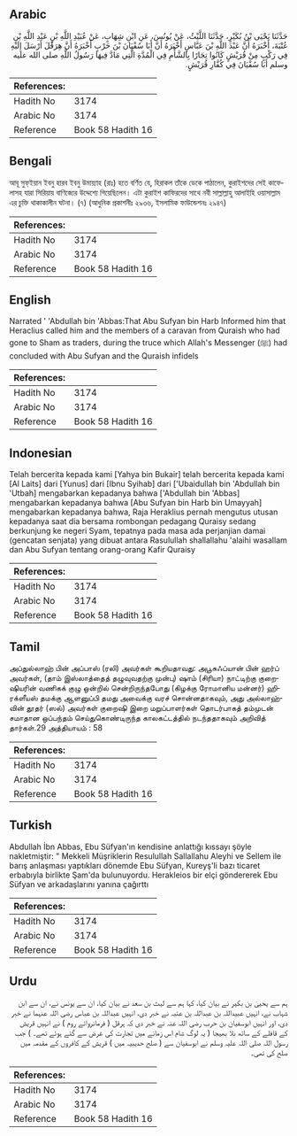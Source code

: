 ## Arabic


<div dir="rtl" lang="ar" style={{fontSize:'larger',backgroundColor:'#f8f9fa',padding:20}}>
حَدَّثَنَا يَحْيَى بْنُ بُكَيْرٍ، حَدَّثَنَا اللَّيْثُ، عَنْ يُونُسَ، عَنِ ابْنِ شِهَابٍ، عَنْ عُبَيْدِ اللَّهِ بْنِ عَبْدِ اللَّهِ بْنِ عُتْبَةَ، أَخْبَرَهُ أَنَّ عَبْدَ اللَّهِ بْنَ عَبَّاسٍ أَخْبَرَهُ أَنَّ أَبَا سُفْيَانَ بْنَ حَرْبٍ أَخْبَرَهُ أَنَّ هِرَقْلَ أَرْسَلَ إِلَيْهِ فِي رَكْبٍ مِنْ قُرَيْشٍ كَانُوا تِجَارًا بِالشَّأْمِ فِي الْمُدَّةِ الَّتِي مَادَّ فِيهَا رَسُولُ اللَّهِ صلى الله عليه وسلم أَبَا سُفْيَانَ فِي كُفَّارِ قُرَيْشٍ‏.‏
</div>
<div style={{backgroundColor:'#f8f9fa',padding:20, marginBottom: 10}}><table> <thead> <tr> <th>References:</th> <th></th> </tr> </thead> <tbody><tr><td>Hadith No</td><td>3174</td></tr><tr><td>Arabic No</td><td>3174</td></tr><tr><td>Reference</td><td>Book 58 Hadith 16</td></tr></tbody></table></div>

## Bengali


<div dir="ltr" lang="bn" style={{fontSize:'larger',backgroundColor:'#f8f9fa',padding:20}}>
আবূ সুফ্ইয়ান ইবনু হারব ইবনু উমায়্যাহ (রাঃ) হতে বর্ণিত যে, হিরাকল তাঁকে ডেকে পাঠালেন, কুরাইশদের সেই কাফেলাসহ যারা সিরিয়ায় বাণিজ্যের উদ্দেশ্যে গিয়েছিলেন। এটা কুরাইশ কাফিরদের সাথে নবী সাল্লাল্লাহু আলাইহি ওয়াসাল্লাম এর চুক্তি থাকাকালীন ঘটনা। (৭) (আধুনিক প্রকাশনীঃ ২৯৩৬, ইসলামিক ফাউন্ডেশনঃ ২৯৪৭)
</div>
<div style={{backgroundColor:'#f8f9fa',padding:20, marginBottom: 10}}><table> <thead> <tr> <th>References:</th> <th></th> </tr> </thead> <tbody><tr><td>Hadith No</td><td>3174</td></tr><tr><td>Arabic No</td><td>3174</td></tr><tr><td>Reference</td><td>Book 58 Hadith 16</td></tr></tbody></table></div>

## English


<div dir="ltr" lang="en" style={{fontSize:'larger',backgroundColor:'#f8f9fa',padding:20}}>
Narrated ' 'Abdullah bin 'Abbas:That Abu Sufyan bin Harb Informed him that Heraclius called him and the members of a caravan from Quraish who had gone to Sham as traders, during the truce which Allah's Messenger (ﷺ) had concluded with Abu Sufyan and the Quraish infidels
</div>
<div style={{backgroundColor:'#f8f9fa',padding:20, marginBottom: 10}}><table> <thead> <tr> <th>References:</th> <th></th> </tr> </thead> <tbody><tr><td>Hadith No</td><td>3174</td></tr><tr><td>Arabic No</td><td>3174</td></tr><tr><td>Reference</td><td>Book 58 Hadith 16</td></tr></tbody></table></div>

## Indonesian


<div dir="ltr" lang="id" style={{fontSize:'larger',backgroundColor:'#f8f9fa',padding:20}}>
Telah bercerita kepada kami [Yahya bin Bukair] telah bercerita kepada kami [Al Laits] dari [Yunus] dari [Ibnu Syihab] dari ['Ubaidullah bin 'Abdullah bin 'Utbah] mengabarkan kepadanya bahwa ['Abdullah bin 'Abbas] mengabarkan kepadanya bahwa [Abu Sufyan bin Harb bin Umayyah] mengabarkan kepadanya bahwa, Raja Heraklius pernah mengutus utusan kepadanya saat dia bersama rombongan pedagang Quraisy sedang berkunjung ke negeri Syam, tepatnya pada masa ada perjanjian damai (gencatan senjata) yang dibuat antara Rasulullah shallallahu 'alaihi wasallam dan Abu Sufyan tentang orang-orang Kafir Quraisy
</div>
<div style={{backgroundColor:'#f8f9fa',padding:20, marginBottom: 10}}><table> <thead> <tr> <th>References:</th> <th></th> </tr> </thead> <tbody><tr><td>Hadith No</td><td>3174</td></tr><tr><td>Arabic No</td><td>3174</td></tr><tr><td>Reference</td><td>Book 58 Hadith 16</td></tr></tbody></table></div>

## Tamil


<div dir="ltr" lang="ta" style={{fontSize:'larger',backgroundColor:'#f8f9fa',padding:20}}>
அப்துல்லாஹ் பின் அப்பாஸ் (ரலி) அவர்கள் கூறியதாவது: அபூசுஃப்யான் பின் ஹர்ப் அவர்கள், (தாம் இஸ்லாத்தைத் தழுவுவதற்கு முன்பு) ஷாம் (சிரியா) நாட்டிற்கு குறைஷியரின் வணிகக் குழு ஒன்றில் சென்றிருந்தபோது (கிழக்கு ரோமானிய மன்னர்) ஹிரக்ளீயஸ் தமக்கு ஆளனுப்பி தமது அவைக்கு வரச் சொன்னதாகவும், அது அல்லாஹ்வின் தூதர் (ஸல்) அவர்கள் குறைஷி இறை மறுப்பாளர்கள் தொடர்பாகத் தம்முடன் சமாதான ஒப்பந்தம் செய்துகொண்டிருந்த காலகட்டத்தில் நடந்ததாகவும் அறிவித் தார்கள்.29 அத்தியாயம் : 58
</div>
<div style={{backgroundColor:'#f8f9fa',padding:20, marginBottom: 10}}><table> <thead> <tr> <th>References:</th> <th></th> </tr> </thead> <tbody><tr><td>Hadith No</td><td>3174</td></tr><tr><td>Arabic No</td><td>3174</td></tr><tr><td>Reference</td><td>Book 58 Hadith 16</td></tr></tbody></table></div>

## Turkish


<div dir="ltr" lang="tr" style={{fontSize:'larger',backgroundColor:'#f8f9fa',padding:20}}>
Abdullah İbn Abbas, Ebu Süfyan'ın kendisine anlattığı kıssayı şöyle nakletmiştir: " Mekkeli Müşriklerin Resulullah Sallallahu Aleyhi ve Sellem ile barış anlaşması yaptıkları dönemde Ebu Süfyan, Kureyş'li bazı ticaret erbabıyla birlikte Şam'da bulunuyordu. Herakleios bir elçi göndererek Ebu Süfyan ve arkadaşlarını yanına çağırttı
</div>
<div style={{backgroundColor:'#f8f9fa',padding:20, marginBottom: 10}}><table> <thead> <tr> <th>References:</th> <th></th> </tr> </thead> <tbody><tr><td>Hadith No</td><td>3174</td></tr><tr><td>Arabic No</td><td>3174</td></tr><tr><td>Reference</td><td>Book 58 Hadith 16</td></tr></tbody></table></div>

## Urdu


<div dir="rtl" lang="ur" style={{fontSize:'larger',backgroundColor:'#f8f9fa',padding:20}}>
ہم سے یحییٰ بن بکیر نے بیان کیا، کہا ہم سے لیث بن سعد نے بیان کیا، ان سے یونس نے، ان سے ابن شہاب نے، انہیں عبیداللہ بن عبداللہ بن عتبہ نے خبر دی، انہیں عبداللہ بن عباس رضی اللہ عنہما نے خبر دی، اور انہیں ابوسفیان بن حرب رضی اللہ عنہ نے خبر دی کہ ہرقل ( فرمانروائے روم ) نے انہیں قریش کے قافلے کے ساتھ بلا بھیجا ( یہ لوگ شام اس زمانے میں تجارت کی غرض سے گئے ہوئے تھے۔ ) جب رسول اللہ صلی اللہ علیہ وسلم نے ابوسفیان سے ( صلح حدیبیہ میں ) قریش کے کافروں کے مقدمہ میں صلح کی تھی۔
</div>
<div style={{backgroundColor:'#f8f9fa',padding:20, marginBottom: 10}}><table> <thead> <tr> <th>References:</th> <th></th> </tr> </thead> <tbody><tr><td>Hadith No</td><td>3174</td></tr><tr><td>Arabic No</td><td>3174</td></tr><tr><td>Reference</td><td>Book 58 Hadith 16</td></tr></tbody></table></div>